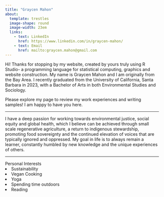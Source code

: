 ```yaml
---
title: "Graycen Mahon"
about: 
  template: trestles
  image-shape: round
  image-width: 23em
  links:
    - text: LinkedIn
      href: https://www.linkedin.com/in/graycen-mahon/ 
    - text: Email
      href: mailto:graycen.mahon@gmail.com
---
```


Hi! Thanks for stopping by my website, created by yours truly using R Studio- a programming language for statistical computing, graphics and website construction. My name is Graycen Mahon and I am originally from the Bay Area. I recently graduated from the University of California, Santa Barbara in 2023, with a Bachelor of Arts in both Environmental Studies and Sociology.

Please explore my page to review my work experiences and writing samples! I am happy to have you here.

------------------------------------------------------------------------

I have a deep passion for working towards environmental justice, social equity and global health, which I believe can be achieved through small scale regenerative agriculture, a return to indigenous stewardship, promoting food sovereignty and the continued elevation of voices that are typically ignored and oppressed. My goal in life is to always remain a learner, constantly humbled by new knowledge and the unique experiences of others. 

------------------------------------------------------------------------

Personal Interests
<li>Sustainability</li>
<li>Vegan Cooking</li>
<li>Yoga</li>
<li>Spending time outdoors</li>
<li>Reading</li>
</ul>
</body>